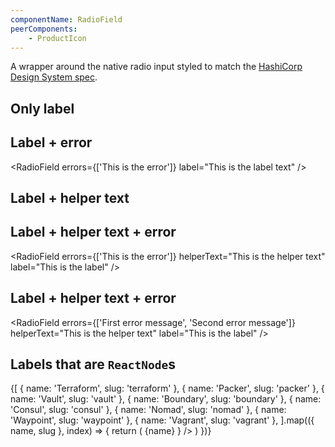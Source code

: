```yaml
---
componentName: RadioField
peerComponents:
	- ProductIcon
---
```


A wrapper around the native radio input styled to match the [HashiCorp Design System spec](https://design-system-components-hashicorp.vercel.app/components/form/radio).

## Only label

<RadioField label="This is the label text" />

## Label + error

<RadioField errors={['This is the error']} label="This is the label text" />

## Label + helper text

<RadioField helperText="This is the helper text" label="This is the label" />

## Label + helper text + error

<RadioField
	errors={['This is the error']}
	helperText="This is the helper text"
	label="This is the label"
/>

## Label + helper text + error

<RadioField
	errors={['First error message', 'Second error message']}
	helperText="This is the helper text"
	label="This is the label"
/>

## Labels that are `ReactNode`s

<div style={{ display: 'flex', flexDirection: 'column', gap: 12 }}>
	{[
		{ name: 'Terraform', slug: 'terraform' },
		{ name: 'Packer', slug: 'packer' },
		{ name: 'Vault', slug: 'vault' },
		{ name: 'Boundary', slug: 'boundary' },
		{ name: 'Consul', slug: 'consul' },
		{ name: 'Nomad', slug: 'nomad' },
		{ name: 'Waypoint', slug: 'waypoint' },
		{ name: 'Vagrant', slug: 'vagrant' },
	].map(({ name, slug }, index) => {
		return (
			<RadioField
				labelFontWeight="regular"
				label={
					<>
						<ProductIcon productSlug={slug} />
						<span style={{ marginLeft: 4 }}>{name}</span>
					</>
				}
			/>
		)
	})}
</div>
